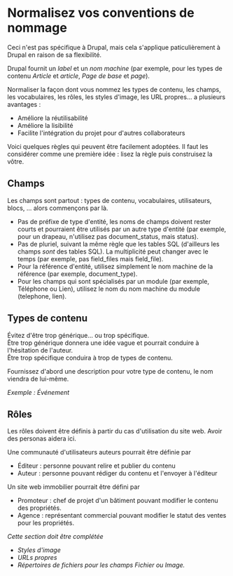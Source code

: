 # Normalisez vos conventions de nommage

Ceci n'est pas spécifique à Drupal, mais cela s'applique paticulièrement à Drupal en raison de sa flexibilité.

Drupal fournit un _label_ et un _nom machine_ (par exemple, pour les types de contenu _Article_ et _article_, _Page de base_ et _page_).

Normaliser la façon dont vous nommez les types de contenu, les champs, les vocabulaires, les rôles, les styles d'image, les URL propres... a plusieurs avantages :

*   Améliore la réutilisabilité
*   Améliore la lisibilité
*   Facilite l'intégration du projet pour d'autres collaborateurs

Voici quelques règles qui peuvent être facilement adoptées. Il faut les considérer comme une première idée : lisez la règle puis construisez la vôtre.

## Champs

Les champs sont partout : types de contenu, vocabulaires, utilisateurs, blocs, ... alors commençons par là.

*   Pas de préfixe de type d'entité, les noms de champs doivent rester courts et pourraient être utilisés par un autre type d'entité (par exemple, pour un drapeau, n'utilisez pas document\_status, mais status).  
*   Pas de pluriel, suivant la même règle que les tables SQL (d'ailleurs les champs _sont_ des tables SQL). La multiplicité peut changer avec le temps (par exemple, pas field\_files mais field\_file).  
*   Pour la référence d'entité, utilisez simplement le nom machine de la référence (par exemple, document\_type).  
*   Pour les champs qui sont spécialisés par un module (par exemple, Téléphone ou Lien), utilisez le nom du nom machine du module (telephone, lien).

## Types de contenu

Évitez d'être trop générique... ou trop spécifique.  
Être trop générique donnera une idée vague et pourrait conduire à l'hésitation de l'auteur.  
Être trop spécifique conduira à trop de types de contenu.

Fournissez d'abord une description pour votre type de contenu, le nom viendra de lui-même.  

_Exemple : Événement_

## Rôles

Les rôles doivent être définis à partir du cas d'utilisation du site web. Avoir des personas aidera ici.

Une communauté d'utilisateurs auteurs pourrait être définie par

*   Éditeur : personne pouvant relire et publier du contenu
*   Auteur : personne pouvant rédiger du contenu et l'envoyer à l'éditeur

Un site web immobilier pourrait être défini par

*   Promoteur : chef de projet d'un bâtiment pouvant modifier le contenu des propriétés.
*   Agence : représentant commercial pouvant modifier le statut des ventes pour les propriétés.

_Cette section doit être complétée_

*   _Styles d'image_
*   _URLs propres_
*   _Répertoires de fichiers pour les champs Fichier ou Image._

